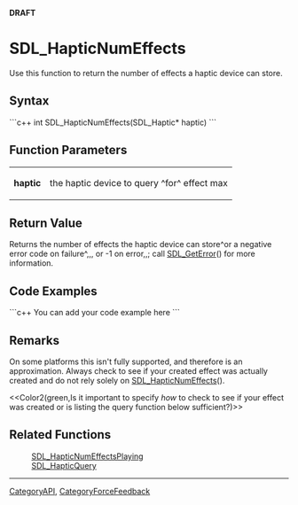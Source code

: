 <!-- pragma section-numbers off -->
<!-- pragma disable-camelcase -->
'''DRAFT'''

= SDL_HapticNumEffects =
Use this function to return the number of effects a haptic device can store.


== Syntax ==
```c++
int SDL_HapticNumEffects(SDL_Haptic* haptic)
```

== Function Parameters ==
{|
|'''haptic'''
|the haptic device to query ^for^ effect max
|}

== Return Value ==
Returns the number of effects the haptic device can store^or a negative error code on failure^,,, or -1 on error,,; call [[SDL_GetError]]() for more information.

== Code Examples ==
```c++
You can add your code example here
```

== Remarks ==
On some platforms this isn't fully supported, and therefore is an approximation.  Always check to see if your created effect was actually created and do not rely solely on [[SDL_HapticNumEffects]]().

<<Color2(green,Is it important to specify ''how'' to check to see if your effect was created or is listing the query function below sufficient?)>>

== Related Functions ==
:[[SDL_HapticNumEffectsPlaying]]
:[[SDL_HapticQuery]]

----
[[CategoryAPI]], [[CategoryForceFeedback]]
